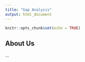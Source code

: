```yaml
---
title: "Gap Analysis"
output: html_document
---
```


```r
knitr::opts_chunk$set(echo = TRUE)
```

## About Us

...